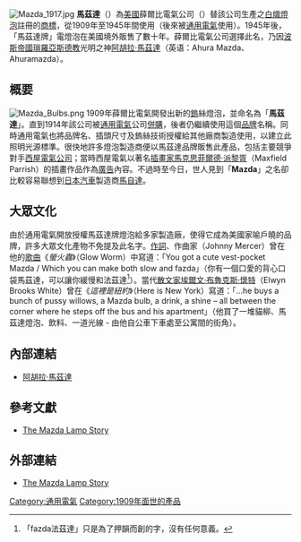 {{Other uses|馬自達 (消歧義)}}
[[File:Mazda_1917.jpg|thumb]]
'''馬茲達'''（{{lang-en|Mazda}}）為[[美國|美國]]薛爾比電氣公司（{{lang-en|Shelby Electric Company}}）替該公司生產之[[電燈泡|白熾燈泡]]註冊的[[商標|商標]]，從1909年至1945年間使用（後來被[[通用電氣|通用電氣]]使用）。1945年後，「馬茲達牌」電燈泡在美國境外販售了數十年。薛爾比電氣公司選擇此名，乃因[[波斯帝國|波斯帝國]][[瑣羅亞斯德教|瑣羅亞斯德教]]光明之神[[阿胡拉·馬茲達|阿胡拉·馬茲達]]（英语：Ahura Mazda、Ahuramazda）。

== 概要 ==
[[File:Mazda_Bulbs.png|thumb]]
1909年薛爾比電氣開發出新的[[鎢|鎢]]絲燈泡，並命名為「'''馬茲達'''」。直到1914年該公司被[[通用電氣|通用電氣]]公司[[併購|併購]]，後者仍繼續使用這個[[品牌|品牌]]名稱。同時通用電氣也將品牌名、插頭尺寸及鎢絲技術授權給其他廠商製造使用，以建立此照明光源標準。很快地許多燈泡製造商便以馬茲達品牌販售此產品，包括主要競爭對手[[西屋公司|西屋電氣公司]]；當時西屋電氣以著名[[插畫家|插畫家]][[馬克思菲爾德·派黎胥|馬克思菲爾德·派黎胥]]（Maxfield Parrish）的插畫作品作為[[廣告|廣告]]內容。不過時至今日，世人見到「'''Mazda'''」之名卻比較容易聯想到[[日本|日本]][[汽車|汽車]]製造商[[馬自達|馬自達]]。

== 大眾文化==
由於通用電氣開放授權馬茲達牌燈泡給多家製造廠，使得它成為美國家喻戶曉的品牌，許多大眾文化產物不免提及此名字。[[填詞|作詞]]、作曲家{{link-en|強尼·默瑟|Johnny Mercer}}（Johnny Mercer）曾在他的[[歌曲|歌曲]]《''螢火蟲''》（Glow Worm）中寫道：「You got a cute vest-pocket Mazda / Which you can make both slow and fazda」（你有一個口愛的背心口袋馬茲達，可以讓你緩慢和法茲達<ref>「fazda法茲達」只是為了押韻而創的字，沒有任何意義。</ref>）。當代[[散文家|散文家]][[埃爾文·布魯克斯·懷特|埃爾文·布魯克斯·懷特]]（Elwyn Brooks White）曾在《''這裡是紐約''》（Here is New York）寫道：「...he buys a bunch of pussy willows, a Mazda bulb, a drink, a shine – all between the corner where he steps off the bus and his apartment」（他買了一堆貓柳、馬茲達燈泡、飲料、一道光線 - 由他自公車下車處至公寓間的街角）。

== 內部連結 ==
* [[阿胡拉·馬茲達|阿胡拉·馬茲達]]

== 參考文獻 ==
* {{en}}[http://www.oldchristmastreelights.com/bills_site/The+Mazda+Lamp+Story.htm The Mazda Lamp Story]
{{reflist}}

== 外部連結 ==
* {{en}}[http://www.oldchristmastreelights.com/bills_site/The+Mazda+Lamp+Story.htm The Mazda Lamp Story]

[[Category:通用電氣|Category:通用電氣]]
[[Category:1909年面世的產品|Category:1909年面世的產品]]